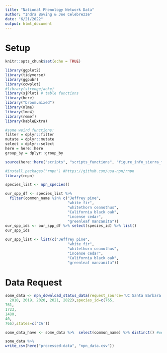 ```yaml
---
title: "National Phenology Network Data"
author: "Indra Boving & Joe Celebrezze"
date: "6/21/2022"
output: html_document
---
```


# Setup
```r
knitr::opts_chunk$set(echo = TRUE)

library(ggplot2)
library(tidyverse)
library(ggpubr)
library(cowplot)
#library(strengejacke)
library(sjPlot) # table functions
library(here)
library("broom.mixed")
library(nlme)
library(lme4)
library(remef)
library(kableExtra)

#some weird functions:
filter = dplyr::filter
mutate = dplyr::mutate
select = dplyr::select
here = here::here
group_by = dplyr::group_by

source(here::here("scripts", "scripts_functions", "figure_info_sierra_flammability.R")) #color and theme info is here

#install.packages("rnpn") #https://github.com/usa-npn/rnpn
library(rnpn)
```

```r
species_list <- npn_species() 

our_spp_df <- species_list %>% 
  filter(common_name %in% c("Jeffrey pine", 
                            "white fir", 
                            "whitethorn ceanothus", 
                            "California black oak",
                            "incense cedar",
                            "greenleaf manzanita"))
our_spp_ids <- our_spp_df %>% select(species_id) %>% list()
our_spp_ids
```

```r
our_spp_list <- list(c("Jeffrey pine", 
                            "white fir", 
                            "whitethorn ceanothus", 
                            "incense cedar", 
                            "California black oak", 
                            "greenleaf manzanita"))
```

# Data Request
```r
some_data <- npn_download_status_data(request_source='UC Santa Barbara',years=c(2015, 2016, 2017,
  2018, 2019, 2020, 2021, 2022),species_id=c(765,				
761,		
1723,			
1480,				
40,			
766),states=c('CA'))

some_data_have <- some_data %>%  select(common_name) %>% distinct() #we have 6 species! yay!

some_data %>% 
write_csv(here("processed-data", "npn_data.csv"))
```
